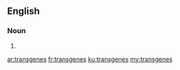 ==English==

===Noun===
{{head|en|plural}}

# {{plural of|transgene|lang=en|nocat=1}}

[[ar:transgenes]]
[[fr:transgenes]]
[[ku:transgenes]]
[[my:transgenes]]